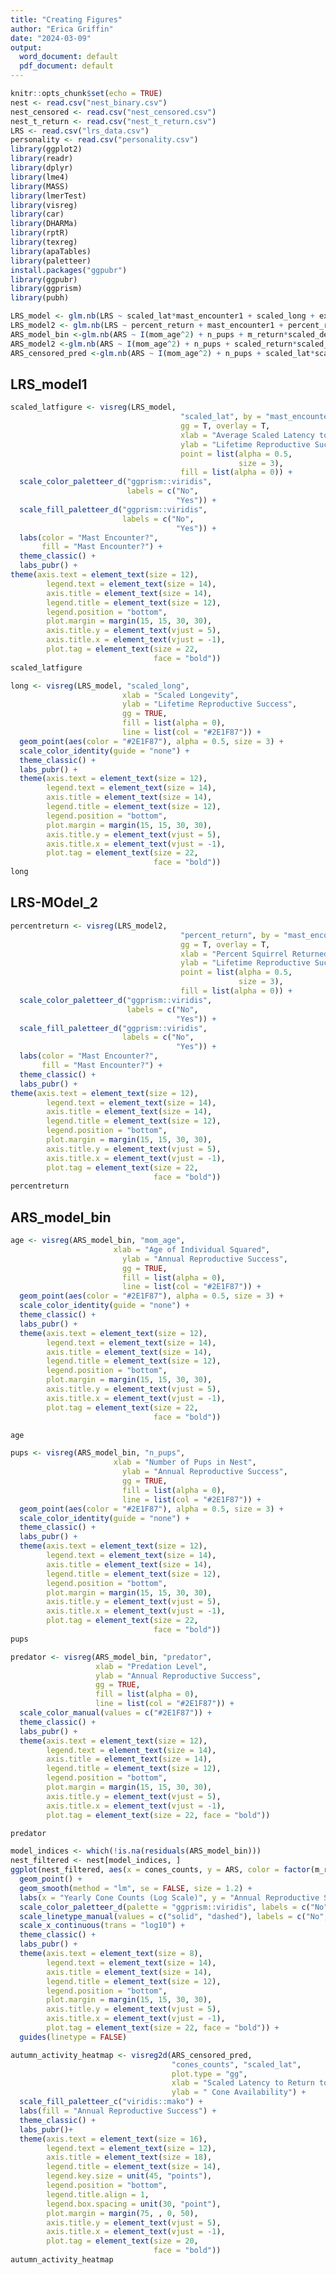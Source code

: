 ```yaml
---
title: "Creating Figures"
author: "Erica Griffin"
date: "2024-03-09"
output:
  word_document: default
  pdf_document: default
---
```


```r
knitr::opts_chunk$set(echo = TRUE)
nest <- read.csv("nest_binary.csv")
nest_censored <- read.csv("nest_censored.csv")
nest_t_return <- read.csv("nest_t_return.csv")
LRS <- read.csv("lrs_data.csv")
personality <- read.csv("personality.csv")
library(ggplot2)
library(readr)
library(dplyr)
library(lme4)
library(MASS)
library(lmerTest)
library(visreg)
library(car)
library(DHARMa)
library(rptR)
library(texreg)
library(apaTables)
library(paletteer)
install.packages("ggpubr")
library(ggpubr)
library(ggprism)
library(pubh)
```


```r
LRS_model <- glm.nb(LRS ~ scaled_lat*mast_encounter1 + scaled_long + exp + + (1/observations), data = LRS) 
LRS_model2 <- glm.nb(LRS ~ percent_return + mast_encounter1 + percent_return*mast_encounter1 + scaled_long + exp +  (1/observations), data = LRS) 
ARS_model_bin <-glm.nb(ARS ~ I(mom_age^2) + n_pups + m_return*scaled_density + m_return*year + m_return*predator +  m_return*cones_counts + scaled_julian_date*year + scaled_julian_date*local.density  + (1/squirrel_id) + (1/observer) + (1/grid_year), data = nest)
ARS_model2 <-glm.nb(ARS ~ I(mom_age^2) + n_pups + scaled_return*scaled_density + scaled_return*year + scaled_return*predator + scaled_return*cones_counts + scaled_julian_date*yearn + scaled_julian_date*scaled_density + (1/squirrel_id) + (1/observer) + (1/grid_year), data = nest_t_return, control = glm.control(maxit = 150))
ARS_censored_pred <-glm.nb(ARS ~ I(mom_age^2) + n_pups + scaled_lat*scaled_density + scaled_lat*year + scaled_lat*predator + scaled_lat*cones_counts + scaled_julian_date*yearn + scaled_julian_date*scaled_density + (1/squirrel_id) + (1/observer) + (1/grid_year), data = nest_censored)
```



## LRS_model1
```r
scaled_latfigure <- visreg(LRS_model,
                                      "scaled_lat", by = "mast_encounter1",
                                      gg = T, overlay = T,
                                      xlab = "Average Scaled Latency to Return to Nest (seconds)",
                                      ylab = "Lifetime Reproductive Success",
                                      point = list(alpha = 0.5,
                                                   size = 3),
                                      fill = list(alpha = 0)) +
  scale_color_paletteer_d("ggprism::viridis",
                          labels = c("No",
                                     "Yes")) +
  scale_fill_paletteer_d("ggprism::viridis",
                         labels = c("No",
                                     "Yes")) +
  labs(color = "Mast Encounter?",
       fill = "Mast Encounter?") +
  theme_classic() +
  labs_pubr() + 
theme(axis.text = element_text(size = 12),
        legend.text = element_text(size = 14),
        axis.title = element_text(size = 14),
        legend.title = element_text(size = 12),
        legend.position = "bottom",
        plot.margin = margin(15, 15, 30, 30),
        axis.title.y = element_text(vjust = 5),
        axis.title.x = element_text(vjust = -1),
        plot.tag = element_text(size = 22,
                                face = "bold"))
scaled_latfigure
```

```r
long <- visreg(LRS_model, "scaled_long",
                         xlab = "Scaled Longevity",
                         ylab = "Lifetime Reproductive Success",
                         gg = TRUE,
                         fill = list(alpha = 0),
                         line = list(col = "#2E1F87")) + 
  geom_point(aes(color = "#2E1F87"), alpha = 0.5, size = 3) +
  scale_color_identity(guide = "none") +
  theme_classic() +  
  labs_pubr() + 
  theme(axis.text = element_text(size = 12),
        legend.text = element_text(size = 14),
        axis.title = element_text(size = 14),
        legend.title = element_text(size = 12),
        legend.position = "bottom",
        plot.margin = margin(15, 15, 30, 30),
        axis.title.y = element_text(vjust = 5),
        axis.title.x = element_text(vjust = -1),
        plot.tag = element_text(size = 22,
                                face = "bold"))
long

```
## LRS-MOdel_2
```r
percentreturn <- visreg(LRS_model2,
                                      "percent_return", by = "mast_encounter1",
                                      gg = T, overlay = T,
                                      xlab = "Percent Squirrel Returned to the Nest",
                                      ylab = "Lifetime Reproductive Success",
                                      point = list(alpha = 0.5,
                                                   size = 3),
                                      fill = list(alpha = 0)) +
  scale_color_paletteer_d("ggprism::viridis",
                          labels = c("No",
                                     "Yes")) +
  scale_fill_paletteer_d("ggprism::viridis",
                         labels = c("No",
                                     "Yes")) +
  labs(color = "Mast Encounter?",
       fill = "Mast Encounter?") +
  theme_classic() +
  labs_pubr() + 
theme(axis.text = element_text(size = 12),
        legend.text = element_text(size = 14),
        axis.title = element_text(size = 14),
        legend.title = element_text(size = 12),
        legend.position = "bottom",
        plot.margin = margin(15, 15, 30, 30),
        axis.title.y = element_text(vjust = 5),
        axis.title.x = element_text(vjust = -1),
        plot.tag = element_text(size = 22,
                                face = "bold"))
percentreturn
```
## ARS_model_bin
```r
age <- visreg(ARS_model_bin, "mom_age",
                       xlab = "Age of Individual Squared",
                         ylab = "Annual Reproductive Success",
                         gg = TRUE,
                         fill = list(alpha = 0),
                         line = list(col = "#2E1F87")) + 
  geom_point(aes(color = "#2E1F87"), alpha = 0.5, size = 3) +
  scale_color_identity(guide = "none") +
  theme_classic() +  
  labs_pubr() + 
  theme(axis.text = element_text(size = 12),
        legend.text = element_text(size = 14),
        axis.title = element_text(size = 14),
        legend.title = element_text(size = 12),
        legend.position = "bottom",
        plot.margin = margin(15, 15, 30, 30),
        axis.title.y = element_text(vjust = 5),
        axis.title.x = element_text(vjust = -1),
        plot.tag = element_text(size = 22,
                                face = "bold"))

age
``` 

```r
pups <- visreg(ARS_model_bin, "n_pups",
                       xlab = "Number of Pups in Nest",
                         ylab = "Annual Reproductive Success",
                         gg = TRUE,
                         fill = list(alpha = 0),
                         line = list(col = "#2E1F87")) + 
  geom_point(aes(color = "#2E1F87"), alpha = 0.5, size = 3) +
  scale_color_identity(guide = "none") +
  theme_classic() +  
  labs_pubr() + 
  theme(axis.text = element_text(size = 12),
        legend.text = element_text(size = 14),
        axis.title = element_text(size = 14),
        legend.title = element_text(size = 12),
        legend.position = "bottom",
        plot.margin = margin(15, 15, 30, 30),
        axis.title.y = element_text(vjust = 5),
        axis.title.x = element_text(vjust = -1),
        plot.tag = element_text(size = 22,
                                face = "bold"))
pups
``` 



```r
predator <- visreg(ARS_model_bin, "predator",
                   xlab = "Predation Level",
                   ylab = "Annual Reproductive Success",
                   gg = TRUE,
                   fill = list(alpha = 0), 
                   line = list(col = "#2E1F87")) + 
  scale_color_manual(values = c("#2E1F87")) +
  theme_classic() +  
  labs_pubr() + 
  theme(axis.text = element_text(size = 12),
        legend.text = element_text(size = 14),
        axis.title = element_text(size = 14),
        legend.title = element_text(size = 12),
        legend.position = "bottom",
        plot.margin = margin(15, 15, 30, 30),
        axis.title.y = element_text(vjust = 5),
        axis.title.x = element_text(vjust = -1),
        plot.tag = element_text(size = 22, face = "bold"))

predator

```

```r
model_indices <- which(!is.na(residuals(ARS_model_bin)))
nest_filtered <- nest[model_indices, ]
ggplot(nest_filtered, aes(x = cones_counts, y = ARS, color = factor(m_return), linetype = factor(m_return))) +
  geom_point() +
  geom_smooth(method = "lm", se = FALSE, size = 1.2) +
  labs(x = "Yearly Cone Counts (Log Scale)", y = "Annual Reproductive Success", color = "Did Squirrel Return to the Nest?", linetype = "Did Squirrel Return to the Nest?") +
  scale_color_paletteer_d(palette = "ggprism::viridis", labels = c("No", "Yes")) +
  scale_linetype_manual(values = c("solid", "dashed"), labels = c("No", "Yes")) +
  scale_x_continuous(trans = "log10") +
  theme_classic() +
  labs_pubr() + 
  theme(axis.text = element_text(size = 8),
        legend.text = element_text(size = 14),
        axis.title = element_text(size = 14),
        legend.title = element_text(size = 12),
        legend.position = "bottom",
        plot.margin = margin(15, 15, 30, 30),
        axis.title.y = element_text(vjust = 5),
        axis.title.x = element_text(vjust = -1),
        plot.tag = element_text(size = 22, face = "bold")) +
  guides(linetype = FALSE)

```
```r
autumn_activity_heatmap <- visreg2d(ARS_censored_pred,
                                    "cones_counts", "scaled_lat",
                                    plot.type = "gg",
                                    xlab = "Scaled Latency to Return to Nest (seconds)",
                                    ylab = " Cone Availability") +
  scale_fill_paletteer_c("viridis::mako") +
  labs(fill = "Annual Reproductive Success") +
  theme_classic() +
  labs_pubr()+ 
  theme(axis.text = element_text(size = 16),
        legend.text = element_text(size = 12),
        axis.title = element_text(size = 18),
        legend.title = element_text(size = 14),
        legend.key.size = unit(45, "points"),
        legend.position = "bottom",
        legend.title.align = 1,
        legend.box.spacing = unit(30, "point"),
        plot.margin = margin(75, , 0, 50), 
        axis.title.y = element_text(vjust = 5),
        axis.title.x = element_text(vjust = -1),
        plot.tag = element_text(size = 20,
                                face = "bold"))
autumn_activity_heatmap

```